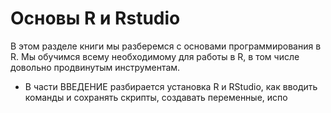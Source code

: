 # Основы R и Rstudio {#sec-whole_r_intro}

В этом разделе книги мы разберемся с основами программирования в R. Мы обучимся всему необходимому для работы в R, в том числе довольно продвинутым инструментам.

-   В части ВВЕДЕНИЕ разбирается установка R и RStudio, как вводить команды и сохранять скрипты, создавать переменные, испо
